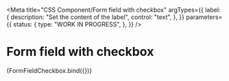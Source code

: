 <!-- @license CC0-1.0 -->


<Meta
  title="CSS Component/Form field with checkbox"
  argTypes={{
    label: {
      description: "Set the content of the label",
      control: "text",
    },
  }}
  parameters={{
    status: {
      type: "WORK IN PROGRESS",
    },
  }}
/>

# Form field with checkbox

<Canvas>
  <Story
    name="Form field with checkbox"
    args={{
      label: "I agree",
    }}
  >
    {FormFieldCheckbox.bind({})}
  </Story>
</Canvas>

<ArgsTable story="Form field with checkbox" />
